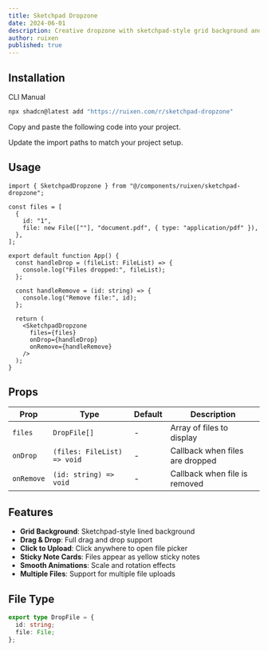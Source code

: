 ```yaml
---
title: Sketchpad Dropzone
date: 2024-06-01
description: Creative dropzone with sketchpad-style grid background and sticky note file cards
author: ruixen
published: true
---
```


<ComponentPreview name="sketchpad-dropzone-demo" category="upload" />

## Installation

<Tabs defaultValue="cli">

<TabsList>
  <TabsTrigger value="cli">CLI</TabsTrigger>
  <TabsTrigger value="manual">Manual</TabsTrigger>
</TabsList>
<TabsContent value="cli">

```bash
npx shadcn@latest add "https://ruixen.com/r/sketchpad-dropzone"
```

</TabsContent>

<TabsContent value="manual">

<Steps>

<Step>Copy and paste the following code into your project.</Step>

<ComponentSource name="sketchpad-dropzone" />

<Step>Update the import paths to match your project setup.</Step>

</Steps>

</TabsContent>

</Tabs>

## Usage

```tsx
import { SketchpadDropzone } from "@/components/ruixen/sketchpad-dropzone";

const files = [
  {
    id: "1",
    file: new File([""], "document.pdf", { type: "application/pdf" }),
  },
];

export default function App() {
  const handleDrop = (fileList: FileList) => {
    console.log("Files dropped:", fileList);
  };

  const handleRemove = (id: string) => {
    console.log("Remove file:", id);
  };

  return (
    <SketchpadDropzone
      files={files}
      onDrop={handleDrop}
      onRemove={handleRemove}
    />
  );
}
```

## Props

| Prop       | Type                        | Default | Description                     |
| ---------- | --------------------------- | ------- | ------------------------------- |
| `files`    | `DropFile[]`                | -       | Array of files to display       |
| `onDrop`   | `(files: FileList) => void` | -       | Callback when files are dropped |
| `onRemove` | `(id: string) => void`      | -       | Callback when file is removed   |

## Features

- **Grid Background**: Sketchpad-style lined background
- **Drag & Drop**: Full drag and drop support
- **Click to Upload**: Click anywhere to open file picker
- **Sticky Note Cards**: Files appear as yellow sticky notes
- **Smooth Animations**: Scale and rotation effects
- **Multiple Files**: Support for multiple file uploads

## File Type

```typescript
export type DropFile = {
  id: string;
  file: File;
};
```
